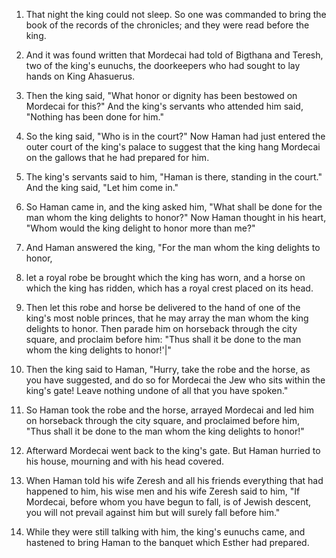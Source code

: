 
1. That night the king could not sleep. So one was commanded to bring the book of the records of the chronicles; and they were read before the king.

2. And it was found written that Mordecai had told of Bigthana and Teresh, two of the king's eunuchs, the doorkeepers who had sought to lay hands on King Ahasuerus.

3. Then the king said, "What honor or dignity has been bestowed on Mordecai for this?" And the king's servants who attended him said, "Nothing has been done for him."

4. So the king said, "Who is in the court?" Now Haman had just entered the outer court of the king's palace to suggest that the king hang Mordecai on the gallows that he had prepared for him.

5. The king's servants said to him, "Haman is there, standing in the court." And the king said, "Let him come in."

6. So Haman came in, and the king asked him, "What shall be done for the man whom the king delights to honor?" Now Haman thought in his heart, "Whom would the king delight to honor more than me?"

7. And Haman answered the king, "For the man whom the king delights to honor,

8. let a royal robe be brought which the king has worn, and a horse on which the king has ridden, which has a royal crest placed on its head.

9. Then let this robe and horse be delivered to the hand of one of the king's most noble princes, that he may array the man whom the king delights to honor. Then parade him on horseback through the city square, and proclaim before him: "Thus shall it be done to the man whom the king delights to honor!'|"

10. Then the king said to Haman, "Hurry, take the robe and the horse, as you have suggested, and do so for Mordecai the Jew who sits within the king's gate! Leave nothing undone of all that you have spoken."

11. So Haman took the robe and the horse, arrayed Mordecai and led him on horseback through the city square, and proclaimed before him, "Thus shall it be done to the man whom the king delights to honor!"

12. Afterward Mordecai went back to the king's gate. But Haman hurried to his house, mourning and with his head covered.

13. When Haman told his wife Zeresh and all his friends everything that had happened to him, his wise men and his wife Zeresh said to him, "If Mordecai, before whom you have begun to fall, is of Jewish descent, you will not prevail against him but will surely fall before him."

14. While they were still talking with him, the king's eunuchs came, and hastened to bring Haman to the banquet which Esther had prepared.


